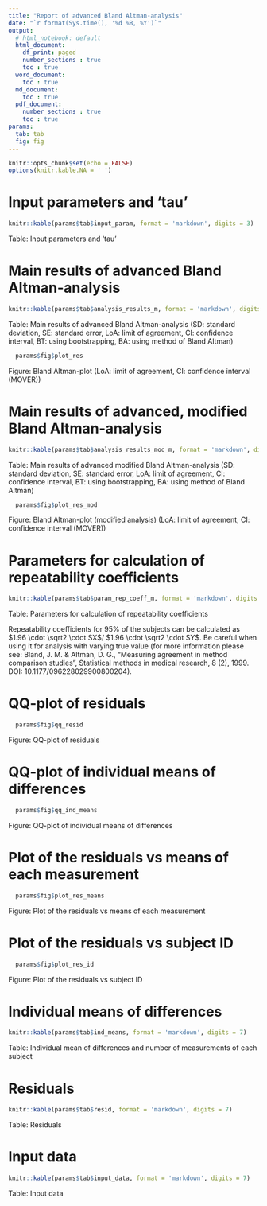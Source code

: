```yaml
---
title: "Report of advanced Bland Altman-analysis"
date: "`r format(Sys.time(), '%d %B, %Y')`"
output: 
  # html_notebook: default
  html_document:
    df_print: paged
    number_sections : true
    toc : true
  word_document:
    toc : true
  md_document: 
    toc : true
  pdf_document:
    number_sections : true
    toc : true
params:
  tab: tab
  fig: fig
---
```


```r
knitr::opts_chunk$set(echo = FALSE)
options(knitr.kable.NA = ' ')
```

# Input parameters and 'tau'
```r
knitr::kable(params$tab$input_param, format = 'markdown', digits = 3)
```
Table: Input parameters and 'tau'

# Main results of advanced Bland Altman-analysis
```r
knitr::kable(params$tab$analysis_results_m, format = 'markdown', digits = 7)
```
Table: Main results of advanced Bland Altman-analysis 
(SD: standard deviation, SE: standard error, LoA: limit of agreement, 
CI: confidence interval, BT: using bootstrapping, 
BA: using method of Bland Altman)

```r
  params$fig$plot_res
```
Figure: Bland Altman-plot
(LoA: limit of agreement, CI: confidence interval (MOVER))

# Main results of advanced, modified Bland Altman-analysis
```r
knitr::kable(params$tab$analysis_results_mod_m, format = 'markdown', digits = 7)
```
Table: Main results of advanced modified Bland Altman-analysis
(SD: standard deviation, SE: standard error, LoA: limit of agreement, 
CI: confidence interval, BT: using bootstrapping, 
BA: using method of Bland Altman)

```r
  params$fig$plot_res_mod
```
Figure: Bland Altman-plot (modified analysis)
(LoA: limit of agreement, CI: confidence interval (MOVER))


# Parameters for calculation of repeatability coefficients
```r
knitr::kable(params$tab$param_rep_coeff_m, format = 'markdown', digits = 7)
```
Table: Parameters for calculation of repeatability coefficients

Repeatability coefficients for 95% of the subjects can be calculated as 
$1.96 \cdot \sqrt2 \cdot SX$/ $1.96 \cdot \sqrt2 \cdot SY$. Be careful when 
using it for analysis with varying true value (for more information please see:
Bland, J. M. & Altman, D. G., "Measuring agreement in method comparison
studies", Statistical methods in medical research, 8 (2), 1999.
DOI: 10.1177/096228029900800204).

# QQ-plot of residuals
```r
  params$fig$qq_resid
```
Figure: QQ-plot of residuals

# QQ-plot of individual means of differences
```r
  params$fig$qq_ind_means
```
Figure:  QQ-plot of individual means of differences

# Plot of the residuals vs means of each measurement
```r
  params$fig$plot_res_means
```
Figure: Plot of the residuals vs means of each measurement

# Plot of the residuals vs subject ID
```r
  params$fig$plot_res_id
```
Figure: Plot of the residuals vs subject ID

# Individual means of differences
```r
knitr::kable(params$tab$ind_means, format = 'markdown', digits = 7)
```
Table: Individual mean of differences and number of measurements of each subject

# Residuals
```r
knitr::kable(params$tab$resid, format = 'markdown', digits = 7)
```
Table: Residuals

# Input data
```r
knitr::kable(params$tab$input_data, format = 'markdown', digits = 7)
```
Table: Input data
